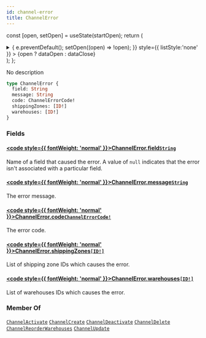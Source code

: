```yaml
---
id: channel-error
title: ChannelError
---
```






const [open, setOpen] = useState(startOpen);
return (
<details {...(open ? { open: true } : {})} className="details" style={{ border:'none', boxShadow:'none', background:'var(--ifm-background-color)' }}>
<summary
onClick={(e) => {
e.preventDefault();
setOpen((open) => !open);
}}
style={{ listStyle:'none' }} >
{open ? dataOpen : dataClose}
</summary>
{open && children}
</details>
);
};

No description

```graphql
type ChannelError {
  field: String
  message: String
  code: ChannelErrorCode!
  shippingZones: [ID!]
  warehouses: [ID!]
}
```

### Fields

#### [<code style={{ fontWeight: 'normal' }}>ChannelError.<b>field</b></code>](#)<Bullet />[`String`](../../../api-reference/miscellaneous/scalars/string.mdx) <Badge class="badge badge--secondary" text="scalar"/> <Badge class="badge badge--secondary" text="miscellaneous"/>

Name of a field that caused the error. A value of `null` indicates that the error isn't associated with a particular field.

#### [<code style={{ fontWeight: 'normal' }}>ChannelError.<b>message</b></code>](#)<Bullet />[`String`](../../../api-reference/miscellaneous/scalars/string.mdx) <Badge class="badge badge--secondary" text="scalar"/> <Badge class="badge badge--secondary" text="miscellaneous"/>

The error message.

#### [<code style={{ fontWeight: 'normal' }}>ChannelError.<b>code</b></code>](#)<Bullet />[`ChannelErrorCode!`](../../../api-reference/channels/enums/channel-error-code.mdx) <Badge class="badge badge--secondary" text="non-null"/> <Badge class="badge badge--secondary" text="enum"/> <Badge class="badge badge--secondary" text="channels"/>

The error code.

#### [<code style={{ fontWeight: 'normal' }}>ChannelError.<b>shippingZones</b></code>](#)<Bullet />[`[ID!]`](../../../api-reference/miscellaneous/scalars/id.mdx) <Badge class="badge badge--secondary" text="list"/> <Badge class="badge badge--secondary" text="scalar"/> <Badge class="badge badge--secondary" text="miscellaneous"/>

List of shipping zone IDs which causes the error.

#### [<code style={{ fontWeight: 'normal' }}>ChannelError.<b>warehouses</b></code>](#)<Bullet />[`[ID!]`](../../../api-reference/miscellaneous/scalars/id.mdx) <Badge class="badge badge--secondary" text="list"/> <Badge class="badge badge--secondary" text="scalar"/> <Badge class="badge badge--secondary" text="miscellaneous"/>

List of warehouses IDs which causes the error.

### Member Of

[`ChannelActivate`](../../../api-reference/channels/objects/channel-activate.mdx) <Badge class="badge badge--secondary" text="object"/><Bullet />[`ChannelCreate`](../../../api-reference/channels/objects/channel-create.mdx) <Badge class="badge badge--secondary" text="object"/><Bullet />[`ChannelDeactivate`](../../../api-reference/channels/objects/channel-deactivate.mdx) <Badge class="badge badge--secondary" text="object"/><Bullet />[`ChannelDelete`](../../../api-reference/channels/objects/channel-delete.mdx) <Badge class="badge badge--secondary" text="object"/><Bullet />[`ChannelReorderWarehouses`](../../../api-reference/channels/objects/channel-reorder-warehouses.mdx) <Badge class="badge badge--secondary" text="object"/><Bullet />[`ChannelUpdate`](../../../api-reference/channels/objects/channel-update.mdx) <Badge class="badge badge--secondary" text="object"/>
